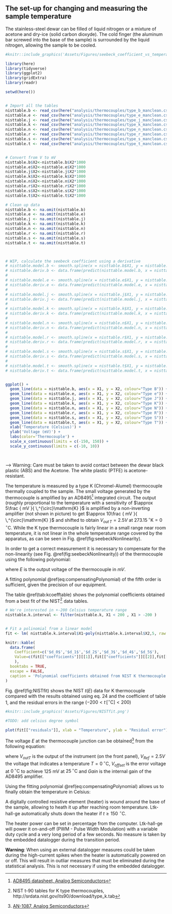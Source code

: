 
## The set-up for changing and measuring the sample temperature


The stainless-steel dewar can be filled of liquid nitrogen or a mixture of acetone and dry-ice (solid carbon dioxyde). The cold finger (the aluminum bar screwed into the base of the sample) is surrounded by the liquid nitrogen, allowing the sample to be cooled.

```r
#knitr::include_graphics('Assets/Figures/seebeck_coefficient_vs_temperature.png')

library(here)
library(tidyverse)
library(ggplot2)
library(gridExtra)
library(readr)

setwd(here())


# Import all the tables
nisttable.b <- read_csv(here("analysis/thermocouples/type_b_manclean.csv"),col_names = FALSE, col_types = cols(X1 = col_double(), X2 = col_double()))
nisttable.e <- read_csv(here("analysis/thermocouples/type_e_manclean.csv"),col_names = FALSE, col_types = cols(X1 = col_double(), X2 = col_double()))
nisttable.j <- read_csv(here("analysis/thermocouples/type_j_manclean.csv"),col_names = FALSE, col_types = cols(X1 = col_double(), X2 = col_double()))
nisttable.k <- read_csv(here("analysis/thermocouples/type_k_manclean.csv"),col_names = FALSE, col_types = cols(X1 = col_double(), X2 = col_double()))
nisttable.n <- read_csv(here("analysis/thermocouples/type_n_manclean.csv"),col_names = FALSE, col_types = cols(X1 = col_double(), X2 = col_double()))
nisttable.r <- read_csv(here("analysis/thermocouples/type_r_manclean.csv"),col_names = FALSE, col_types = cols(X1 = col_double(), X2 = col_double()))
nisttable.s <- read_csv(here("analysis/thermocouples/type_s_manclean.csv"),col_names = FALSE, col_types = cols(X1 = col_double(), X2 = col_double()))
nisttable.t <- read_csv(here("analysis/thermocouples/type_t_manclean.csv"),col_names = FALSE, col_types = cols(X1 = col_double(), X2 = col_double()))


# Convert from V to mV
nisttable.b$X2<-nisttable.b$X2*1000
nisttable.e$X2<-nisttable.e$X2*1000
nisttable.j$X2<-nisttable.j$X2*1000
nisttable.k$X2<-nisttable.k$X2*1000
nisttable.n$X2<-nisttable.n$X2*1000
nisttable.r$X2<-nisttable.r$X2*1000
nisttable.s$X2<-nisttable.s$X2*1000
nisttable.t$X2<-nisttable.t$X2*1000

# Clean up data
nisttable.b <- na.omit(nisttable.b)
nisttable.e <- na.omit(nisttable.e)
nisttable.j <- na.omit(nisttable.j)
nisttable.k <- na.omit(nisttable.k)
nisttable.n <- na.omit(nisttable.n)
nisttable.r <- na.omit(nisttable.r)
nisttable.s <- na.omit(nisttable.s)
nisttable.t <- na.omit(nisttable.t)



# WIP, calculate the seebeck coefficient using a derivative
# nisttable.model.b <- smooth.spline(x = nisttable.b$X1, y = nisttable.b$X2)
# nisttable.deriv.b <- data.frame(predict(nisttable.model.b, x = nisttable.b$X1, deriv = 1)) 
# 
# nisttable.model.e <- smooth.spline(x = nisttable.e$X1, y = nisttable.e$X2)
# nisttable.deriv.e <- data.frame(predict(nisttable.model.e, x = nisttable.e$X1, deriv = 1)) 
# 
# nisttable.model.j <- smooth.spline(x = nisttable.j$X1, y = nisttable.j$X2)
# nisttable.deriv.j <- data.frame(predict(nisttable.model.j, x = nisttable.j$X1, deriv = 1)) 
# 
# nisttable.model.k <- smooth.spline(x = nisttable.k$X1, y = nisttable.k$X2)
# nisttable.deriv.k <- data.frame(predict(nisttable.model.k, x = nisttable.k$X1, deriv = 1)) 
# 
# nisttable.model.n <- smooth.spline(x = nisttable.n$X1, y = nisttable.n$X2)
# nisttable.deriv.n <- data.frame(predict(nisttable.model.n, x = nisttable.n$X1, deriv = 1)) 
# 
# nisttable.model.r <- smooth.spline(x = nisttable.r$X1, y = nisttable.r$X2)
# nisttable.deriv.r <- data.frame(predict(nisttable.model.r, x = nisttable.r$X1, deriv = 1)) 
# 
# nisttable.model.s <- smooth.spline(x = nisttable.s$X1, y = nisttable.s$X2)
# nisttable.deriv.s <- data.frame(predict(nisttable.model.s, x = nisttable.s$X1, deriv = 1)) 
# 
# nisttable.model.t <- smooth.spline(x = nisttable.t$X1, y = nisttable.t$X2)
# nisttable.deriv.t <- data.frame(predict(nisttable.model.t, x = nisttable.t$X1, deriv = 1)) 


ggplot() + 
  geom_line(data = nisttable.b, aes(x = X1, y = X2, colour="Type B")) + 
  geom_line(data = nisttable.e, aes(x = X1, y = X2, colour="Type e")) + 
  geom_line(data = nisttable.j, aes(x = X1, y = X2, colour="Type J")) + 
  geom_line(data = nisttable.k, aes(x = X1, y = X2, colour="Type K")) + 
  geom_line(data = nisttable.n, aes(x = X1, y = X2, colour="Type N")) + 
  geom_line(data = nisttable.r, aes(x = X1, y = X2, colour="Type R")) + 
  geom_line(data = nisttable.s, aes(x = X1, y = X2, colour="Type S")) + 
  geom_line(data = nisttable.t, aes(x = X1, y = X2, colour="Type T")) + 
  xlab('Temperature (Celsius)') +
  ylab('Voltage (mV)') +
  labs(color='Thermocouple') + 
  scale_x_continuous(limits = c(-150, 150)) +
  scale_y_continuous(limits = c(-10, 10))




```
-->
Warning: Care must be taken to avoid contact between the dewar black plastic (ABS) and the Acetone. The white plastic (PTFE) is acetone-resistant.

The temperature is measured by a type K (Chromel-Alumel) thermocouple thermally coupled to the sample. The small voltage generated by the thermocouple is amplified by an AD8495[^AD8495] integrated circuit. The output (roughly proportional to the temperature with a sensitivity of $\approx 5\frac { mV }{ \,^{\circ}\mathrm{K} }$ is amplified by a non-inverting amplifier (not shown in picture) to get $\approx 10\frac { mV }{ \,^{\circ}\mathrm{K} }$ and shifted to obtain $V_{out \, T}=2.5V$ at $273.15\,^{\circ}\mathrm{K}=0\,^{\circ}\mathrm{C}$. While the K type thermocouple is fairly linear in a small range near room temperature, it is not linear in the whole temperature range covered by the apparatus, as can be seen in Fig. \@ref(fig:seebeckNonlinearity).

[^AD8495]: [AD8495 datasheet, Analog Semiconductors](http://www.analog.com/en/products/amplifiers/specialty-amplifiers/thermocouple-interface-amplifiers/AD8495.html)


In order to get a correct measurement it is necessary to compensate for the non-linearity (see Fig. \@ref(fig:seebeckNonlinearity)) of the thermocouple using the following polynomial:

\begin{equation}
  t_{calc}=d_{ 0 }+d_{ 1 }E+d_{ 2 }E^{ 2 }+...+d_{ n }E^{ n }
  (\#eq:compensatingPolynomial)
\end{equation}

where $E$ is the output voltage of the thermocouple in $mV$.

A fitting polynomial \@ref(eq:compensatingPolynomial) of the fifth order is sufficient, given the precision of our equipment.

The table \@ref(tab:kcoefftable) shows the polynomial coefficients obtained from a best fit of the NIST[^srdata] data tables.


```r

# We're interested in +-200 Celsius temperature range
nisttable.k.interval <- filter(nisttable.k, X1 < 200 , X1 > -200 )


# Fit a polinomial from a linear model
fit <- lm( nisttable.k.interval$X1~poly(nisttable.k.interval$X2,5, raw = TRUE) )

knitr::kable(
  data.frame(
    Coefficient=c('$d_0$','$d_1$','$d_2$','$d_3$','$d_4$','$d_5$'),
    Value=c(fit[["coefficients"]][[1]],fit[["coefficients"]][[2]],fit[["coefficients"]][[3]],fit[["coefficients"]][[4]],fit[["coefficients"]][[5]], fit[["coefficients"]][[6]])
    ),
  booktabs = TRUE,
  escape = FALSE,
  caption = 'Polynomial coefficients obtained from NIST K thermocouple tables ($-200< t \\, [^{\\circ}\\mathrm{C}] <200$).'
)


```


[^srdata]: NIST t-90 tables for K type thermocouples, http://srdata.nist.gov/its90/download/type_k.tab

Fig. \@ref(fig:NISTfit) shows the NIST $t(E)$ data for K thermocouple compared with the results obtained using eq. 24 and the coefficient of table 1, and the residual errors in the range ($-200< t \, [^{\circ}\mathrm{C}] <200$)

```r
#knitr::include_graphics('Assets/Figures/NISTfit.png')

#TODO: add celsius degree symbol

plot(fit[["residuals"]], xlab = "Temperature", ylab = "Residual error")

```




The voltage $E$ at the thermocouple junction can be obtained[^AD8495nist] from the following equation:

\begin{equation}
  E=\frac { 1 }{ 2 } \frac {  V_{ outT }-{ V }_{ Ref }-{ V }_{ Offset } }{ Gain } 
  (\#eq:voltageAtThermocoupleJunction)
\end{equation}


where $V_{outT}$ is the output of the instrument (on the front panel), $V_{Ref}=2.5V$ the voltage that indicates a temperature $T=0\,^{\circ}\mathrm{C}$, $V_{offset}$ is the error voltage at $0\,^{\circ}\mathrm{C}$ to achieve 125 mV at $25\,^{\circ}\mathrm{C}$ and $Gain$ is the internal gain of the AD8495 amplifier.

Using the fitting polynomial  \@ref(eq:compensatingPolynomial) allows us to finally obtain the temperature in Celsius:

\begin{equation}
  t={ f }_{ comp }\left( E \right)
  (\#eq:FcompE)
\end{equation}

\begin{equation}
  t={ f }_{ comp } \left( \frac { 1 }{ 2 } \frac { V_{ out }-2.5-1.25\cdot 10^{ -3 } }{ 122.4 } \right)
  (\#eq:ad8494Compensated)
\end{equation}

[^AD8495nist]: [AN-1087, Analog Semiconductors](http://www.analog.com/Assets/Figures/en/technical-documentation/application-notes/AN-1087.PDF)


A digitally controlled resistive element (heater) is wound around the base of the sample, allowing to heath it up after reaching room temperature. Ltk-hall-ge automatically shuts down the heater if $t \ge 150\, \,^{\circ}\mathrm{C}$.

The heater power can be set in percentage from the computer. Ltk-hall-ge will power it on-and-off (PWM - Pulse Width Modulation) with a variable duty cycle and a very long period of a few seconds. No measure is taken by the embedded datalogger during the transition period.

**Warning**: When using an external datalogger measures could be taken during the high-current spikes when the heater is automatically powered on or off. This will result in outliar measures that must be eliminated during the statistical analysis. This is not necessary if using the embedded datalogger.
